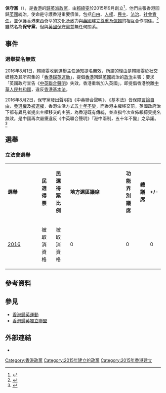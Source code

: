 {{expand|time=2016-08-02T15:37:13+00:00}}
{{香港政黨表
|中文名稱=保守黨
|英文名稱=Conservative Party
|黨徽文件名 = [[File:Hong_Kong_Conservative_Party_Emblem.png|200px]]
|圖像說明=香港保守黨徽以[[英國保守黨|英國保守黨]]為基礎
|色彩編碼=#004c96
|組織形式=
|註冊編號=
|註冊名稱=
|主席=
|頭銜1=發言人
|姓名1=[[賴綺雯|賴綺雯]]
|頭銜2=
|姓名2=
|創立=2015年9月
|總部=
|黨員人數= 
|象徵顏色={{color box|#004c96}} [[藍色|藍色]]
|政黨口號=ENSURE A BETTER FUTURE 守護未來
|立法會議席={{Infobox political party/seats|0|70|hex=#004c96}}
|區議會議席={{Infobox political party/seats|0|458|hex=#004c96}}
|政治派系=[[香港歸英運動|歸英派]]
|意識形態=主張[[香港歸英運動|香港歸英]]
|政治立场=[[中間偏右|中間偏右]]
|網站=[https://www.facebook.com/ConservativePartyHK/?fref=ts Facebook專頁]
}}
'''保守黨'''（{{lang-en|'''Conservative Party'''}}），是[[香港|香港]]的[[香港歸英運動|歸英派]][[政黨|政黨]]，由[[賴綺雯|賴綺雯]]於2015年9月創立<ref>{{cite_news|url=http://hk.apple.nextmedia.com/realtime/magazine/20160730/55427478|title=【壹週刊】港女保守黨》積極參與社運 直指大陸新移民都想歸英|work=《[[蘋果日報_(香港)|蘋果日報]]》|date=2016-07-30|accessdate=2016-08-02|archive-date=2016-08-04|archive-url=https://web.archive.org/web/20160804061737/http://hk.apple.nextmedia.com/realtime/magazine/20160730/55427478|dead-url=no}}</ref>，他們主張香港回歸[[英國|英國]]統治，使命是守護香港重要價值，包括[[自由|自由]]、[[人權|人權]]、[[民主|民主]]、[[法治|法治]]、[[社會責任|社會責任]]，並保護香港東西薈萃的文化及致力與[[英國|英國]]建立[[尊重|尊重]]及[[信賴|信賴]]的相互合作關係。<ref>{{cite web|author1=保守黨 Conservative Party|title=關於保守黨 Conservative Party|url=https://www.facebook.com/ConservativePartyHK/info/?entry_point=page_nav_about_item&tab=page_info|agency=[[Facebook|Facebook]]|accessdate=2016-08-02|6=|archive-date=2019-03-13|archive-url=https://web.archive.org/web/20190313110807/https://www.facebook.com/ConservativePartyHK/info/?entry_point=page_nav_about_item&tab=page_info}}</ref>雖然名為'''保守黨'''，但與[[英國保守黨|英國保守黨]]並無任何關系。

==事件==
===選舉提名無效===
{{main|2016年香港立法會參選確認書風波}}
2016年8月1日，賴綺雯收到選舉主任通知提名無效，所謂的理由是賴綺雯於社交媒體及其所召集的「[[香港歸英運動|香港歸英運動]]」，提倡[[香港|香港]]回歸[[英國|英國]]統治的[[政治|政治]]主張：要求「英國政府宣告《[[中英聯合聲明|中英聯合聲明]]》失效，香港重新加入英國」，即提倡香港脫離[[中華人民共和國|中華人民共和國]]，違反[[香港基本法|香港基本法]]。

2016年8月2日，保守黨發出聲明指《中英聯合聲明》、《基本法》皆保障[[言論自由|言論自由]]，[[參選權|參選權]]及[[被選權|被選權]]，香港生活方式[[五十年不變|五十年不變]]，而香港主權移交前，英國政府治下都有異見者提出主權移交的主張，為香港既有傳統，並直指今次宣佈賴綺雯提名無效，是中國再次嚴重違反《中英聯合聲明》『港中兩制，五十年不變』之承諾。<ref>{{cite_news|url=http://www.passiontimes.hk/article/08-02-2016/31971|title=再有候選人被禁 保守黨候選人賴綺雯被剝奪參選權|work=《[[熱血時報|熱血時報]]》|date=2016-08-02|accessdate=2016-08-02|archive-date=2016-08-03|archive-url=https://web.archive.org/web/20160803194236/http://www.passiontimes.hk/article/08-02-2016/31971|dead-url=no}}</ref>

== 選舉 == 
===立法會選舉===
{| class="wikitable" width="51%" style="text-align:center"
|- style="background:#dbc799; color:black" align=center
| width="5%" | '''選舉''' 
| width="10%" | '''民選得票'''
| width="10%" | '''民選得票比例'''
| width="9%" |  '''地方選區議席'''
| width="9%" |  '''功能界別議席'''
| width="5%" |  '''總議席'''
| width="5%" |  '''+/-'''
|-
|[[2016年香港立法會選舉|2016]] || 被取消資格 || 被取消資格 || 0 || 0 || {{Composition bar|0|70|hex=#0066ba}} || 0
|}

==參考資料==
{{Reflist}}

== 參見 ==
* [[香港歸英運動|香港歸英運動]]
* [[香港歸英獨立聯盟|香港歸英獨立聯盟]]

== 外部連結 ==
* {{facebook|ConservativePartyHK|保守黨}}

{{香港政党}}

[[Category:香港政黨|Category:香港政黨]]
[[Category:2015年建立的政黨|Category:2015年建立的政黨]]
[[Category:2015年香港建立|Category:2015年香港建立]]